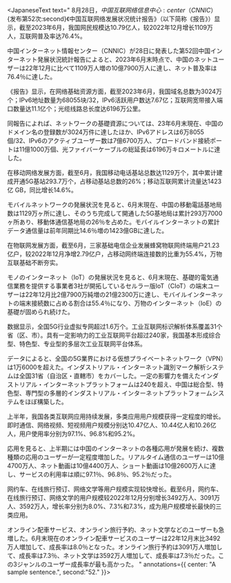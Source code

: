 




<JapaneseText text="
8月28日，${中国互联网络信息中心:center}（CNNIC）${发布第52次:second}《中国互联网络发展状况统计报告》（以下简称《报告》）显示，截至2023年6月，我国网民规模达10.79亿人，较2022年12月增长1109万人，互联网普及率达76.4%。



中国インターネット情報センター（CNNIC）が28日に発表した第52回中国インターネット発展状況統計報告によると、2023年6月末時点で、中国のネットユーザーは22年12月に比べて1109万人増の10億7900万人に達し、ネット普及率は76.4％に達した。



《报告》显示，在网络基础资源方面，截至2023年6月，我国域名总数为3024万个；IPv6地址数量为68055块/32，IPv6活跃用户数达7.67亿；互联网宽带接入端口数量达11.1亿个；光缆线路总长度达6196万公里。



同報告によれば、ネットワークの基礎資源については、23年6月末現在、中国のドメイン名の登録数が3024万件に達したほか、IPv6アドレスは6万8055個/32、IPv6のアクティブユーザー数は7億6700万人、ブロードバンド接続ポートは11億1000万個、光ファイバーケーブルの総延長は6196万キロメートルに達した。



在移动网络发展方面，截至6月，我国移动电话基站总数达1129万个，其中累计建成开通5G基站293.7万个，占移动基站总数的26%；移动互联网累计流量达1423亿 GB，同比增长14.6%。



モバイルネットワークの発展状況を見ると、6月末現在、中国の移動電話基地局数は1129万ヶ所に達し、そのうち完成して開通した5G基地局は累計293万7000ヶ所あり、移動体通信基地局の26％を占めた。モバイルインターネットの累計データ通信量は前年同期比14.6％増の1423億GBに達した。



在物联网发展方面，截至6月，三家基础电信企业发展蜂窝物联网终端用户21.23亿户，较2022年12月净增2.79亿户，占移动网终端连接数的比重为55.4%，万物互联基础不断夯实。



モノのインターネット（IoT）の発展状況を見ると、6月末現在、基礎的電気通信業務を提供する事業者3社が開拓しているセルラー版IoT（CIoT）の端末ユーザーは22年12月比2億7900万純増の21億2300万に達し、モバイルインターネットの端末接続数に占める割合は55.4％になり、万物のインターネット（IoE）の基礎が固められ続けた。



数据显示，全国5G行业虚拟专网超过1.6万个。工业互联网标识解析体系覆盖31个省（区、市）。具有一定影响力的工业互联网平台超过240家，我国基本形成综合型、特色型、专业型的多层次工业互联网平台体系。



データによると、全国の5G業界における仮想プライベートネットワーク（VPN）は1万6000を超えた。インダストリアル・インターネット識別マーク解析システムは全国31省（自治区・直轄市）をカバーした。一定の影響力を備えたインダストリアル・インターネットプラットフォームは240を超え、中国は総合型、特色型、専門型の多層的インダストリアル・インターネットプラットフォームシステムをほぼ構築した。



上半年，我国各类互联网应用持续发展，多类应用用户规模获得一定程度的增长。即时通信、网络视频、短视频用户规模分别达10.47亿人、10.44亿人和10.26亿人，用户使用率分别为97.1%、96.8%和95.2%。



応用を見ると、上半期には中国のインターネットの各種応用が発展を続け、複数種類の応用のユーザーが一定程度増加した。リアルタイム通信のユーザーは10億4700万人、ネット動画は10億4400万人、ショート動画は10億2600万人に達し、サービスの利用率は順に97.1％、96.8％、95.2％だった。



网约车、在线旅行预订、网络文学等用户规模实现较快增长。截至6月，网约车、在线旅行预订、网络文学的用户规模较2022年12月分别增长3492万人、3091万人、3592万人，增长率分别为8.0%、7.3%和7.3%，成为用户规模增长最快的三类应用。



オンライン配車サービス、オンライン旅行予約、ネット文学などのユーザーも急増した。6月末現在のオンライン配車サービスのユーザーは22年12月末比3492万人増加して、成長率は8.0％となった。オンライン旅行予約は3091万人増加して、成長率は7.3％、ネット文学は3592万人増加して、成長率は7.3％だった。この3ジャンルのユーザー成長率が最も高かった。
" annotations={{
center: "A sample sentence.",
second:"52."
}}></JapaneseText>
